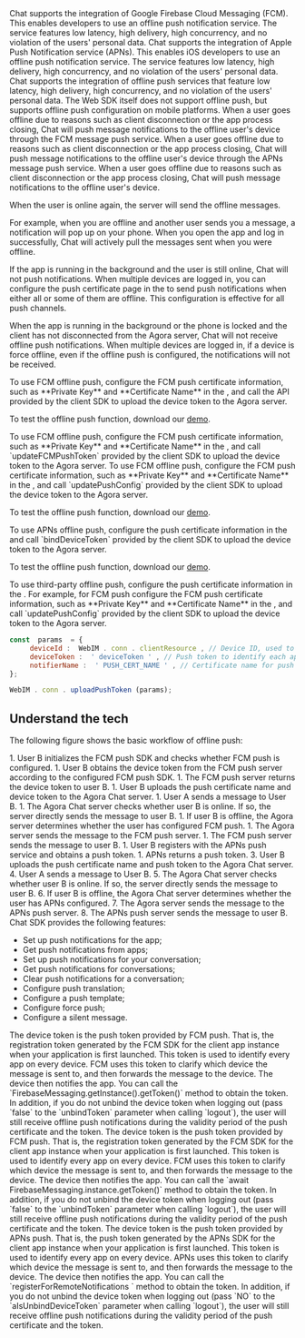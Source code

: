 
<PlatformWrapper notAllowed="android">
<PlatformWrapper notAllowed="ios">
<PlatformWrapper notAllowed="web">
<PlatformWrapper notAllowed="flutter">
<PlatformWrapper notAllowed="react-native">
<FeatureNotSupported />
</PlatformWrapper>
</PlatformWrapper>
</PlatformWrapper>
</PlatformWrapper>
</PlatformWrapper>

<PlatformWrapper notAllowed="windows">
<PlatformWrapper notAllowed="unity">

<PlatformWrapper notAllowed="ios">
<PlatformWrapper notAllowed="web">
Chat supports the integration of Google Firebase Cloud Messaging (FCM). This enables developers to use an offline push notification service. The service features low latency, high delivery, high concurrency, and no violation of the users' personal data.
</PlatformWrapper>
</PlatformWrapper>

<PlatformWrapper platform="ios">
Chat supports the integration of Apple Push Notification service (APNs). This enables iOS developers to use an offline push notification service. The service features low latency, high delivery, high concurrency, and no violation of the users' personal data.
</PlatformWrapper>

<PlatformWrapper platform="web">
Chat supports the integration of offline push services that feature low latency, high delivery, high concurrency, and no violation of the users' personal data. The Web SDK itself does not support offline push, but supports offline push configuration on mobile platforms.
</PlatformWrapper>

<PlatformWrapper notAllowed="ios">
<PlatformWrapper notAllowed="web">
When a user goes offline due to reasons such as client disconnection or the app process closing, Chat will push message notifications to the offline user's device through the FCM message push service.
</PlatformWrapper>
</PlatformWrapper>

<PlatformWrapper platform="ios">
When a user goes offline due to reasons such as client disconnection or the app process closing, Chat will push message notifications to the offline user's device through the APNs message push service.
</PlatformWrapper>

<PlatformWrapper platform="web">
When a user goes offline due to reasons such as client disconnection or the app process closing, Chat will push message notifications to the offline user's device.
</PlatformWrapper>

When the user is online again, the server will send the offline messages.

<PlatformWrapper notAllowed="web">
For example, when you are offline and another user sends you a message, a notification will pop up on your phone. When you open the app and log in successfully, Chat will actively pull the messages sent when you were offline.
</PlatformWrapper>

If the app is running in the background and the user is still online, Chat will not push notifications. When multiple devices are logged in, you can configure the push certificate page in the <Link to="{{Global.AGORA_CONSOLE_URL}}"><Vg k="CONSOLE" /></Link> to send push notifications when either all or some of them are offline. This configuration is effective for all push channels.

<Admonition type="info" title="Note">When the app is running in the background or the phone is locked and the client has not disconnected from the Agora server, Chat will not receive offline push notifications. When multiple devices are logged in, if a device is force offline, even if the offline push is configured, the notifications will not be received.</Admonition>

<PlatformWrapper platform="android">
To use FCM offline push, configure the FCM push certificate information, such as **Private Key** and **Certificate Name** in the <Link to="{{Global.AGORA_CONSOLE_URL}}"><Vg k="CONSOLE" /></Link>, and call the API provided by the client SDK to upload the device token to the Agora server.

To test the offline push function, download our [demo](https://download.agora.io/sdk/release/agorachatdemo_android_1.1.0.apk).
</PlatformWrapper>

<PlatformWrapper platform="flutter">
To use FCM offline push, configure the FCM push certificate information, such as **Private Key** and **Certificate Name** in the <Link to="{{Global.AGORA_CONSOLE_URL}}"><Vg k="CONSOLE" /></Link>, and call `updateFCMPushToken` provided by the client SDK to upload the device token to the Agora server.
</PlatformWrapper>

<PlatformWrapper platform="react-native">
To use FCM offline push, configure the FCM push certificate information, such as **Private Key** and **Certificate Name** in the <Link to="{{Global.AGORA_CONSOLE_URL}}"><Vg k="CONSOLE" /></Link>, and call `updatePushConfig` provided by the client SDK to upload the device token to the Agora server.

To test the offline push function, download our [demo](https://github.com/AgoraIO/Agora-Chat-API-Examples/tree/main/Chat-RN/firebase_push_demo).
</PlatformWrapper>

<PlatformWrapper platform="ios">
To use APNs offline push, configure the push certificate information in the <Link to="{{Global.AGORA_CONSOLE_URL}}"><Vg k="CONSOLE" /></Link> and call `bindDeviceToken` provided by the client SDK to upload the device token to the Agora server.

To test the offline push function, download our [demo](https://testflight.apple.com/join/MO0UuYJH).
</PlatformWrapper>

<PlatformWrapper platform="web">
To use third-party offline push, configure the push certificate information in the <Link to="{{Global.AGORA_CONSOLE_URL}}"><Vg k="CONSOLE" /></Link>. For example, for FCM push configure the FCM push certificate information, such as **Private Key** and **Certificate Name** in the <Link to="{{Global.AGORA_CONSOLE_URL}}"><Vg k="CONSOLE" /></Link>, and call `updatePushConfig` provided by the client SDK to upload the device token to the Agora server.

``` javascript
const  params  = {
     deviceId :  WebIM . conn . clientResource , // Device ID, used to identify the device.
     deviceToken :  ' deviceToken ' , // Push token to identify each application on each device.
     notifierName :  ' PUSH_CERT_NAME ' , // Certificate name for push service.
};

WebIM . conn . uploadPushToken (params);
```
</PlatformWrapper>

## Understand the tech

The following figure shows the basic workflow of offline push:

<PlatformWrapper notAllowed="ios">
<PlatformWrapper notAllowed="web">
1. User B initializes the FCM push SDK and checks whether FCM push is configured.
1. User B obtains the device token from the FCM push server according to the configured FCM push SDK.
1. The FCM push server returns the device token to user B.
1. User B uploads the push certificate name and device token to the Agora Chat server.
1. User A sends a message to User B.
1. The Agora Chat server checks whether user B is online. If so, the server directly sends the message to user B.
1. If user B is offline, the Agora server determines whether the user has configured FCM push.
1. The Agora server sends the message to the FCM push server.
1. The FCM push server sends the message to user B.
</PlatformWrapper>
</PlatformWrapper>

<PlatformWrapper platform="ios">
1. User B registers with the APNs push service and obtains a push token.
1. APNs returns a push token.
3. User B uploads the push certificate name and push token to the Agora Chat server.
4. User A sends a message to User B.
5. The Agora Chat server checks whether user B is online. If so, the server directly sends the message to user B.
6. If user B is offline, the Agora Chat server determines whether the user has APNs configured.
7. The Agora server sends the message to the APNs push server.
8. The APNs push server sends the message to user B.
</PlatformWrapper>

<PlatformWrapper platform="web">
Chat SDK provides the following features:

- Set up push notifications for the app;
- Get push notifications from apps;
- Set up push notifications for your conversation;
- Get push notifications for conversations;
- Clear push notifications for a conversation;
- Configure push translation;
- Configure a push template;
- Configure force push;
- Configure a silent message.
</PlatformWrapper>

<PlatformWrapper platform="android">
<PlatformWrapper platform="react-native">
<Admonition type="caution" title="Note">The device token is the push token provided by FCM push. That is, the registration token generated by the FCM SDK for the client app instance when your application is first launched. This token is used to identify every app on every device. FCM uses this token to clarify which device the message is sent to, and then forwards the message to the device. The device then notifies the app. You can call the `FirebaseMessaging.getInstance().getToken()` method to obtain the token. In addition, if you do not unbind the device token when logging out (pass `false` to the `unbindToken` parameter when calling `logout`), the user will still receive offline push notifications during the validity period of the push certificate and the token.</Admonition>
</PlatformWrapper>
</PlatformWrapper>

<PlatformWrapper platform="flutter">
<Admonition type="caution" title="Note">The device token is the push token provided by FCM push. That is, the registration token generated by the FCM SDK for the client app instance when your application is first launched. This token is used to identify every app on every device. FCM uses this token to clarify which device the message is sent to, and then forwards the message to the device. The device then notifies the app. You can call the `await FirebaseMessaging.instance.getToken()` method to obtain the token. In addition, if you do not unbind the device token when logging out (pass `false` to the `unbindToken` parameter when calling `logout`), the user will still receive offline push notifications during the validity period of the push certificate and the token.</Admonition>
</PlatformWrapper>

<PlatformWrapper platform="ios">
<Admonition type="caution" title="Note">The device token is the push token provided by APNs push. That is, the push token generated by the APNs SDK for the client app instance when your application is first launched. This token is used to identify every app on every device. APNs uses this token to clarify which device the message is sent to, and then forwards the message to the device. The device then notifies the app. You can call the `registerForRemoteNotifications ` method to obtain the token. In addition, if you do not unbind the device token when logging out (pass `NO` to the `aIsUnbindDeviceToken` parameter when calling `logout`), the user will still receive offline push notifications during the validity period of the push certificate and the token.</Admonition>
</PlatformWrapper>

</PlatformWrapper>
</PlatformWrapper>